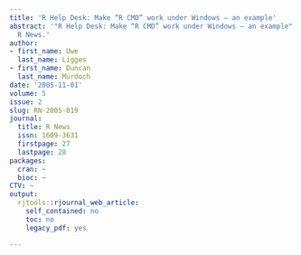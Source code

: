 ```yaml
---
title: 'R Help Desk: Make “R CMD” work under Windows – an example'
abstract: '"R Help Desk: Make “R CMD” work under Windows – an example" published in
  R News.'
author:
- first_name: Uwe
  last_name: Ligges
- first_name: Duncan
  last_name: Murdoch
date: '2005-11-01'
volume: 5
issue: 2
slug: RN-2005-019
journal:
  title: R News
  issn: 1609-3631
  firstpage: 27
  lastpage: 28
packages:
  cran: ~
  bioc: ~
CTV: ~
output:
  rjtools::rjournal_web_article:
    self_contained: no
    toc: no
    legacy_pdf: yes

---
```


